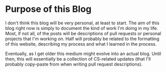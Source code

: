 
# Purpose of this Blog
I don't think this blog will be very personal, at least to start. The aim of this blog right now is simply to document the kind of work I'm doing in my life. Most, if not all, of the posts will be descriptions of pull requests or personal projects that I'm working on. Half will probably be related to the formatting of this website, describing my process and what I learned in the process.

Eventually, as I get older this medium might evolve into an actual blog. Until then, this will essentially be a collection of CS-related updates (that I'll probably copy-paste from when writing pull request descriptions).

